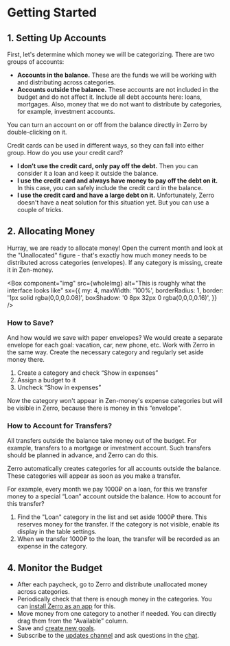 
<Head
  title="Getting Started | Zerro"
  description="This guide will help you start budgeting"
/>

# Getting Started

## 1. Setting Up Accounts

First, let's determine which money we will be categorizing. There are two groups of accounts:

- **Accounts in the balance.** These are the funds we will be working with and distributing across categories.
- **Accounts outside the balance.** These accounts are not included in the budget and do not affect it. Include all debt accounts here: loans, mortgages. Also, money that we do not want to distribute by categories, for example, investment accounts.

You can turn an account on or off from the balance directly in Zerro by double-clicking on it.

<DetailsBox title="What to do with credit cards?">
  Credit cards can be used in different ways, so they can fall into either group. How do you use your credit card?

  <ul>
    <li>
      <strong>I don’t use the credit card, only pay off the debt.</strong> Then you can consider it a loan and keep it outside the balance.
    </li>
    <li>
      <strong>I use the credit card and always have money to pay off the debt on it.</strong>
      In this case, you can safely include the credit card in the balance.
    </li>
    <li>
      <strong>I use the credit card and have a large debt on it.</strong> Unfortunately,
      Zerro doesn't have a neat solution for this situation yet. But you can use
      a couple of tricks.
    </li>
  </ul>
</DetailsBox>

## 2. Allocating Money

Hurray, we are ready to allocate money! Open the current month and look at the "Unallocated" figure - that's exactly how much money needs to be distributed across categories (envelopes). If any category is missing, create it in Zen-money.

<Box
  component="img"
  src={wholeImg}
  alt="This is roughly what the interface looks like"
  sx={{
    my: 4,
    maxWidth: '100%',
    borderRadius: 1,
    border: '1px solid rgba(0,0,0,0.08)',
    boxShadow: '0 8px 32px 0 rgba(0,0,0,0.16)',
  }}
/>

### How to Save?

And how would we save with paper envelopes? We would create a separate envelope for each goal: vacation, car, new phone, etc. Work with Zerro in the same way. Create the necessary category and regularly set aside money there.

<DetailsBox title="How to hide a category in Zen-money, but keep it in Zerro?">
  <ol>
    <li> Create a category and check “Show in expenses”</li>
    <li> Assign a budget to it</li>
    <li> Uncheck “Show in expenses”</li>
  </ol>
  Now the category won't appear in Zen-money's expense categories but will be visible in Zerro,
  because there is money in this “envelope”.
</DetailsBox>

### How to Account for Transfers?

All transfers outside the balance take money out of the budget. For example, transfers to a mortgage or investment account. Such transfers should be planned in advance, and Zerro can do this.

Zerro automatically creates categories for all accounts outside the balance. These categories will appear as soon as you make a transfer.

For example, every month we pay 1000₽ on a loan, for this we transfer money to a special “Loan” account outside the balance. How to account for this transfer?

1. Find the "Loan" category in the list and set aside 1000₽ there. This reserves money for the transfer. If the category is not visible, enable its display in the table settings.
2. When we transfer 1000₽ to the loan, the transfer will be recorded as an expense in the category.

## 4. Monitor the Budget

- After each paycheck, go to Zerro and distribute unallocated money across categories.
- Periodically check that there is enough money in the categories. You can [install Zerro as an app](https://t.me/zerroapp/10) for this.
- Move money from one category to another if needed. You can directly drag them from the “Available” column.
- Save and [create new goals](https://t.me/zerroapp/7).
- Subscribe to the [updates channel](https://t.me/zerroapp) and ask questions in the [chat](https://t.me/zerrochat).
